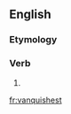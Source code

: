 ==English==

===Etymology===
{{suffix|vanquish|est|lang=en}}

===Verb===
{{head|en|verb form}}

# {{en-archaic second-person singular of|vanquish|lang=en}}

[[fr:vanquishest]]